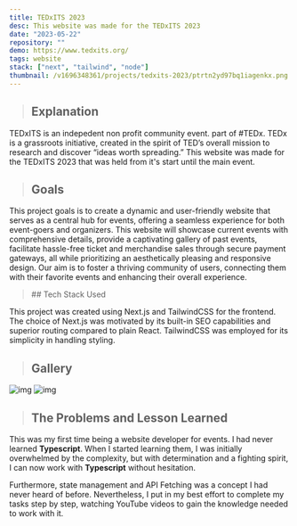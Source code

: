 ```yaml
---
title: TEDxITS 2023
desc: This website was made for the TEDxITS 2023
date: "2023-05-22"
repository: ""
demo: https://www.tedxits.org/
tags: website
stack: ["next", "tailwind", "node"]
thumbnail: /v1696348361/projects/tedxits-2023/ptrtn2yd97bq1iagenkx.png
---
```


> ## Explanation

TEDxITS is an indepedent non profit community event.
part of #TEDx. TEDx is a grassroots initiative, created in the spirit of TED’s overall mission to research and discover “ideas worth spreading.” This website was made for the TEDxITS 2023 that was held from it's start until the main event.

> ## Goals

This project goals is to create a dynamic and user-friendly website that serves as a central hub for events, offering a seamless experience for both event-goers and organizers. This website will showcase current events with comprehensive details, provide a captivating gallery of past events, facilitate hassle-free ticket and merchandise sales through secure payment gateways, all while prioritizing an aesthetically pleasing and responsive design. Our aim is to foster a thriving community of users, connecting them with their favorite events and enhancing their overall experience.

<blockquote className="with-icons">
  ## Tech Stack Used
  <div className="not-prose mt-2">
    <TechStackIcon Tech={["next", "tailwind", "node"]} showTooltip={true} color="text-white hover:text-blue-500" IconSize="text-4xl" />
  </div>
</blockquote>

This project was created using Next.js and TailwindCSS for the frontend. The choice of Next.js was motivated by its built-in SEO capabilities and superior routing compared to plain React. TailwindCSS was employed for its simplicity in handling styling.

> ## Gallery

<div className="project-image">
  <Image width={500} height={500} alt="img" src="/v1690733788/projects/tedxits-2023/home-page_sqcxzh.png" className="w-full"/>
  <Image width={500} height={500} alt="img" src="/v1690734120/projects/tedxits-2023/about-page_e8hzvj.png" className="w-full"/>
</div>

> ## The Problems and Lesson Learned

This was my first time being a website developer for events. I had never learned **Typescript**. When I started learning them, I was initially overwhelmed by the complexity, but with determination and a fighting spirit, I can now work with **Typescript** without hesitation.

Furthermore, state management and API Fetching was a concept I had never heard of before. Nevertheless, I put in my best effort to complete my tasks step by step, watching YouTube videos to gain the knowledge needed to work with it.




